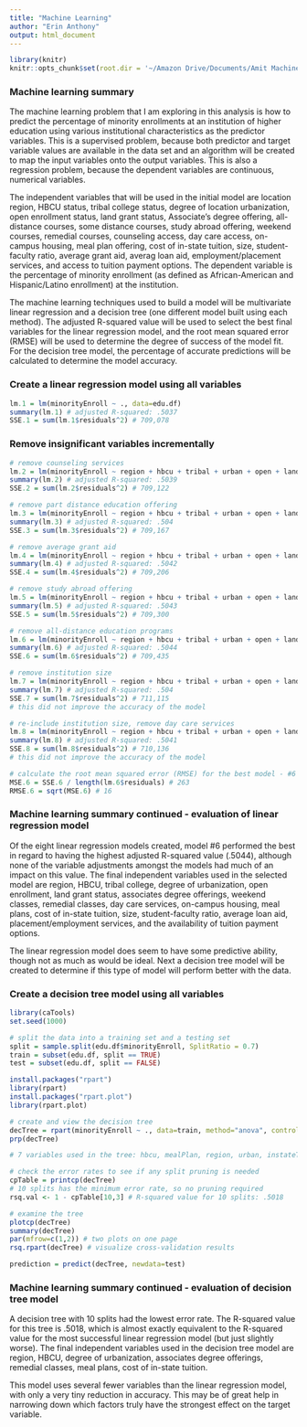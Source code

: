 ```yaml
---
title: "Machine Learning"
author: "Erin Anthony"
output: html_document
---
```


```r
library(knitr)
knitr::opts_chunk$set(root.dir = '~/Amazon Drive/Documents/Amit Machine Learning/Assorted R Scripts/Springboard/Erin/stem-diversity/')
```

### Machine learning summary

The machine learning problem that I am exploring in this analysis is how to predict the percentage of minority enrollments at an institution of higher education using various institutional characteristics as the predictor variables. This is a supervised problem, because both predictor and target variable values are available in the data set and an algorithm will be created to map the input variables onto the output variables. This is also a regression problem, because the dependent variables are continuous, numerical variables.

The independent variables that will be used in the initial model are location region, HBCU status, tribal college status, degree of location urbanization, open enrollment status, land grant status, Associate's degree offering, all-distance courses, some distance courses, study abroad offering, weekend courses, remedial courses, counseling access, day care access, on-campus housing, meal plan offering, cost of in-state tuition, size, student-faculty ratio, average grant aid, averag loan aid, employment/placement services, and access to tuition payment options. The dependent variable is the percentage of minority enrollment (as defined as African-American and Hispanic/Latino enrollment) at the institution. 

The machine learning techniques used to build a model will be multivariate linear regression and a decision tree (one different model built using each method). The adjusted R-squared value will be used to select the best final variables for the linear regression model, and the root mean squared error (RMSE) will be used to determine the degree of success of the model fit. For the decision tree model, the percentage of accurate predictions will be calculated to determine the model accuracy. 

### Create a linear regression model using all variables
```r
lm.1 = lm(minorityEnroll ~ ., data=edu.df)
summary(lm.1) # adjusted R-squared: .5037
SSE.1 = sum(lm.1$residuals^2) # 709,078
```

### Remove insignificant variables incrementally
```r
# remove counseling services
lm.2 = lm(minorityEnroll ~ region + hbcu + tribal + urban + open + landGrant + associates + allDistance + partDistance + studyAbroad + weekend + remedial + dayCare + oncampusHousing + mealPlan + instateTuition + size + facultyRatio + grantAid + loanAid + placeEmploy + tuitionOptions, data=edu.df)
summary(lm.2) # adjusted R-squared: .5039
SSE.2 = sum(lm.2$residuals^2) # 709,122

# remove part distance education offering
lm.3 = lm(minorityEnroll ~ region + hbcu + tribal + urban + open + landGrant + associates + allDistance + studyAbroad + weekend + remedial + dayCare + oncampusHousing + mealPlan + instateTuition + size + facultyRatio + grantAid + loanAid + placeEmploy + tuitionOptions, data=edu.df)
summary(lm.3) # adjusted R-squared: .504
SSE.3 = sum(lm.3$residuals^2) # 709,167

# remove average grant aid
lm.4 = lm(minorityEnroll ~ region + hbcu + tribal + urban + open + landGrant + associates + allDistance + studyAbroad + weekend + remedial + dayCare + oncampusHousing + mealPlan + instateTuition + size + facultyRatio + loanAid + placeEmploy + tuitionOptions, data=edu.df)
summary(lm.4) # adjusted R-squared: .5042
SSE.4 = sum(lm.4$residuals^2) # 709,206

# remove study abroad offering
lm.5 = lm(minorityEnroll ~ region + hbcu + tribal + urban + open + landGrant + associates + allDistance + weekend + remedial + dayCare + oncampusHousing + mealPlan + instateTuition + size + facultyRatio + loanAid + placeEmploy + tuitionOptions, data=edu.df)
summary(lm.5) # adjusted R-squared: .5043
SSE.5 = sum(lm.5$residuals^2) # 709,300

# remove all-distance education programs
lm.6 = lm(minorityEnroll ~ region + hbcu + tribal + urban + open + landGrant + associates + weekend + remedial + dayCare + oncampusHousing + mealPlan + instateTuition + size + facultyRatio + loanAid + placeEmploy + tuitionOptions, data=edu.df)
summary(lm.6) # adjusted R-squared: .5044
SSE.6 = sum(lm.6$residuals^2) # 709,435

# remove institution size
lm.7 = lm(minorityEnroll ~ region + hbcu + tribal + urban + open + landGrant + associates + weekend + remedial + dayCare + oncampusHousing + mealPlan + instateTuition + facultyRatio + loanAid + placeEmploy + tuitionOptions, data=edu.df)
summary(lm.7) # adjusted R-squared: .504
SSE.7 = sum(lm.7$residuals^2) # 711,115
# this did not improve the accuracy of the model

# re-include institution size, remove day care services
lm.8 = lm(minorityEnroll ~ region + hbcu + tribal + urban + open + landGrant + associates + weekend + remedial + oncampusHousing + mealPlan + instateTuition + size + facultyRatio + loanAid + placeEmploy + tuitionOptions, data=edu.df)
summary(lm.8) # adjusted R-squared: .5041
SSE.8 = sum(lm.8$residuals^2) # 710,136
# this did not improve the accuracy of the model

# calculate the root mean squared error (RMSE) for the best model - #6
MSE.6 = SSE.6 / length(lm.6$residuals) # 263
RMSE.6 = sqrt(MSE.6) # 16
```

### Machine learning summary continued - evaluation of linear regression model

Of the eight linear regression models created, model #6 performed the best in regard to having the highest adjusted R-squared value (.5044), although none of the variable adjustments amongst the models had much of an impact on this value. The final independent variables used in the selected model are region, HBCU, tribal college, degree of urbanization, open enrollment, land grant status, associates degree offerings, weekend classes, remedial classes, day care services, on-campus housing, meal plans, cost of in-state tuition, size, student-faculty ratio, average loan aid, placement/employment services, and the availability of tuition payment options.

The linear regression model does seem to have some predictive ability, though not as much as would be ideal. Next a decision tree model will be created to determine if this type of model will perform better with the data.

### Create a decision tree model using all variables
```r
library(caTools)
set.seed(1000)

# split the data into a training set and a testing set
split = sample.split(edu.df$minorityEnroll, SplitRatio = 0.7)
train = subset(edu.df, split == TRUE)
test = subset(edu.df, split == FALSE)

install.packages("rpart")
library(rpart)
install.packages("rpart.plot")
library(rpart.plot)

# create and view the decision tree
decTree = rpart(minorityEnroll ~ ., data=train, method="anova", control=rpart.control(minbucket=25))
prp(decTree)

# 7 variables used in the tree: hbcu, mealPlan, region, urban, instateTuition, remedial, associates

# check the error rates to see if any split pruning is needed
cpTable = printcp(decTree) 
# 10 splits has the minimum error rate, so no pruning required
rsq.val <- 1 - cpTable[10,3] # R-squared value for 10 splits: .5018

# examine the tree
plotcp(decTree)
summary(decTree)
par(mfrow=c(1,2)) # two plots on one page
rsq.rpart(decTree) # visualize cross-validation results 

prediction = predict(decTree, newdata=test)
```

### Machine learning summary continued - evaluation of decision tree model

A decision tree with 10 splits had the lowest error rate. The R-squared value for this tree is .5018, which is almost exactly equivalent to the R-squared value for the most successful linear regression model (but just slightly worse). The final independent variables used in the decision tree model are region, HBCU, degree of urbanization, associates degree offerings, remedial classes, meal plans, cost of in-state tuition. 

This model uses several fewer variables than the linear regression model, with only a very tiny reduction in accuracy. This may be of great help in narrowing down which factors truly have the strongest effect on the target variable.